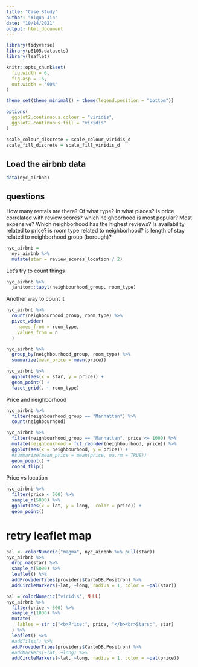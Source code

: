 ```yaml
---
title: "Case Study"
author: "Yiqun Jin"
date: "10/14/2021"
output: html_document
---
```

```r
library(tidyverse)
library(p8105.datasets)
library(leaflet)

knitr::opts_chunk$set(
  fig.width = 6,
  fig.asp = .6,
  out.width = "90%"
)

theme_set(theme_minimal() + theme(legend.position = "bottom"))

options(
  ggplot2.continuous.colour = "viridis",
  ggplot2.continuous.fill = "viridis"
)

scale_colour_discrete = scale_colour_viridis_d
scale_fill_discrete = scale_fill_viridis_d
```

## Load the airbnb data

```r
data(nyc_airbnb)
```
## questions

How many rentals are there? Of what type? In what places?
Is price correlated with review scores?
which neighborhood is most popular? Most expensive?
Which neighborhood has the highest reviews?
Is availability related to price?
is room type related to neighborhood?
is length of stay related to neighborhood group (borough)?

```r
nyc_airbnb = 
  nyc_airbnb %>% 
  mutate(star = review_scores_location / 2)
```

Let's try to count things

```r
nyc_airbnb %>% 
  janitor::tabyl(neighbourhood_group, room_type)
```

Another way to count it

```r
nyc_airbnb %>% 
  count(neighbourhood_group, room_type) %>% 
  pivot_wider(
    names_from = room_type,
    values_from = n
  )
```

```r
nyc_airbnb %>% 
  group_by(neighbourhood_group, room_type) %>% 
  summarize(mean_price = mean(price))
```

```r
nyc_airbnb %>% 
  ggplot(aes(x = star, y = price)) +
  geom_point() +
  facet_grid(. ~ room_type)
```

Price and neighborhood

```r
nyc_airbnb %>% 
  filter(neighbourhood_group == "Manhattan") %>% 
  count(neighbourhood)

nyc_airbnb %>% 
  filter(neighbourhood_group == "Manhattan", price <= 1000) %>% 
  mutate(neighbourhood = fct_reorder(neighbourhood, price)) %>% 
  ggplot(aes(x = neighbourhood, y = price)) +
  #summarize(mean_price = mean(price, na.rm = TRUE))
  geom_point() +
  coord_flip()
```
Price vs location

```r
nyc_airbnb %>% 
  filter(price < 500) %>% 
  sample_n(5000) %>% 
  ggplot(aes(x = lat, y = long,  color = price)) +
  geom_point()
```

# retry leaflet map


```r
pal <- colorNumeric("magma", nyc_airbnb %>% pull(star))
nyc_airbnb %>% 
  drop_na(star) %>% 
  sample_n(5000) %>% 
  leaflet() %>% 
  addProviderTiles(providers$CartoDB.Positron) %>% 
  addCircleMarkers(~lat, ~long, radius = 1, color = ~pal(star))
```

```r
pal = colorNumeric("viridis", NULL)
nyc_airbnb %>% 
  filter(price < 500) %>% 
  sample_n(1000) %>% 
  mutate(
    lables = str_c("<b>Price:", price, "</b><br>Stars:", star)
  ) %>% 
  leaflet() %>% 
  #addTiles() %>% 
  addProviderTiles(providers$CartoDB.Positron) %>% 
  #addMarkers(~lat, ~long) %>% 
  addCircleMarkers(~lat, ~long, radius = 1, color = ~pal(price))
```

